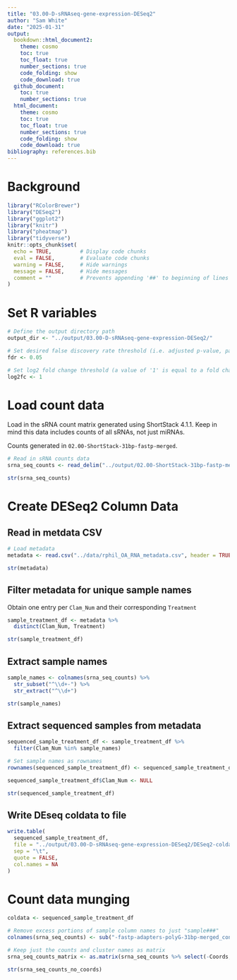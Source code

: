 ```yaml
---
title: "03.00-D-sRNAseq-gene-expression-DESeq2"
author: "Sam White"
date: "2025-01-31"
output: 
  bookdown::html_document2:
    theme: cosmo
    toc: true
    toc_float: true
    number_sections: true
    code_folding: show
    code_download: true
  github_document:
    toc: true
    number_sections: true
  html_document:
    theme: cosmo
    toc: true
    toc_float: true
    number_sections: true
    code_folding: show
    code_download: true
bibliography: references.bib
---
```


# Background


```r
library("RColorBrewer")
library("DESeq2")
library("ggplot2")
library("knitr")
library("pheatmap")
library("tidyverse")
knitr::opts_chunk$set(
  echo = TRUE,         # Display code chunks
  eval = FALSE,        # Evaluate code chunks
  warning = FALSE,     # Hide warnings
  message = FALSE,     # Hide messages
  comment = ""         # Prevents appending '##' to beginning of lines in code output
)
```


# Set R variables
```r
# Define the output directory path
output_dir <- "../output/03.00-D-sRNAseq-gene-expression-DESeq2/"

# Set desired false discovery rate threshold (i.e. adjusted p-value, padj)
fdr <- 0.05

# Set log2 fold change threshold (a value of '1' is equal to a fold change of '2')
log2fc <- 1
```

# Load count data

Load in the sRNA count matrix generated using ShortStack 4.1.1. Keep in mind this data includes counts of all sRNAs, not just miRNAs.

Counts generated in `02.00-ShortStack-31bp-fastp-merged`.

```r
# Read in sRNA counts data
srna_seq_counts <- read_delim("../output/02.00-ShortStack-31bp-fastp-merged/ShortStack_out/Counts.txt", delim="\t")

str(srna_seq_counts)

```

# Create DESeq2 Column Data

## Read in metdata CSV
```r
# Load metadata
metadata <- read.csv("../data/rphil_OA_RNA_metadata.csv", header = TRUE)

str(metadata)
```

## Filter metadata for unique sample names

Obtain one entry per `Clam_Num` and their corresponding `Treatment`
```r
sample_treatment_df <- metadata %>%
  distinct(Clam_Num, Treatment)

str(sample_treatment_df)
```

## Extract sample names
```r
sample_names <- colnames(srna_seq_counts) %>%
  str_subset("^\\d+-") %>%
  str_extract("^\\d+")

str(sample_names)
```

## Extract sequenced samples from metadata
```r
sequenced_sample_treatment_df <- sample_treatment_df %>%
  filter(Clam_Num %in% sample_names)

# Set sample names as rownames
rownames(sequenced_sample_treatment_df) <- sequenced_sample_treatment_df$Clam_Num

sequenced_sample_treatment_df$Clam_Num <- NULL

str(sequenced_sample_treatment_df)
```

## Write DEseq coldata to file
```r
write.table(
  sequenced_sample_treatment_df,
  file = "../output/03.00-D-sRNAseq-gene-expression-DESeq2/DESeq2-coldata.tab",
  sep = "\t",
  quote = FALSE,
  col.names = NA
)

```


# Count data munging

```r
coldata <- sequenced_sample_treatment_df

# Remove excess portions of sample column names to just "sample###"
colnames(srna_seq_counts) <- sub("-fastp-adapters-polyG-31bp-merged_condensed", "", colnames(srna_seq_counts))

# Keep just the counts and cluster names as matrix
srna_seq_counts_matrix <- as.matrix(srna_seq_counts %>% select(-Coords, -MIRNA) %>% column_to_rownames(var = "Name"))

str(srna_seq_counts_no_coords)
```
